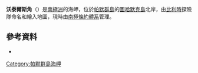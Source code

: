 {{coord|64|6|S|61|43|W|display=title}}

'''沃泰爾斯角'''（{{lang-en|Wauters Point}}）是[[南極洲|南極洲]]的海岬，位於[[帕默群島|帕默群島]]的[[圖哈默克島|圖哈默克島]]北岸，由[[比利時|比利時]]探險隊命名和繪入地圖，現時由[[南極條約體系|南極條約體系]]管理。

==參考資料==
*{{usgs-gazetteer}}

{{DEFAULTSORT:Wauters Point}}
[[Category:帕默群島海岬|Category:帕默群島海岬]]


{{PalmerArchipelago-geo-stub}}